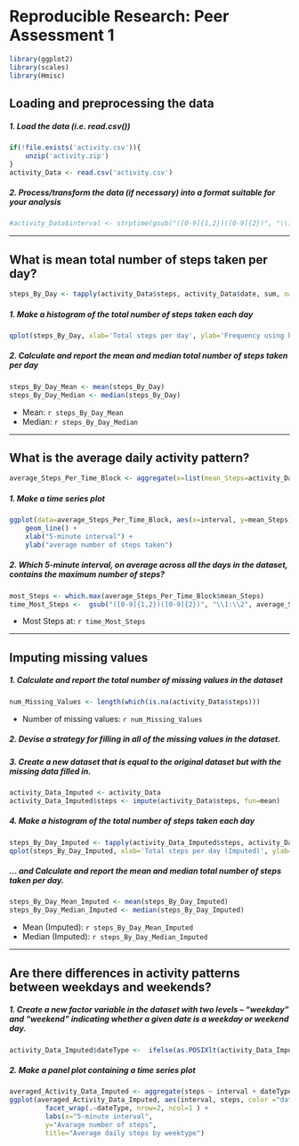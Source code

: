 # Reproducible Research: Peer Assessment 1

```r
library(ggplot2)
library(scales)
library(Hmisc)
```

## Loading and preprocessing the data
##### 1. Load the data (i.e. read.csv())
```r
if(!file.exists('activity.csv')){
    unzip('activity.zip')
}
activity_Data <- read.csv('activity.csv')
```
##### 2. Process/transform the data (if necessary) into a format suitable for your analysis
```r
#activity_Data$interval <- strptime(gsub("([0-9]{1,2})([0-9]{2})", "\\1:\\2", activity_Data$interval), format='%H:%M')
```

-----

## What is mean total number of steps taken per day?
```r
steps_By_Day <- tapply(activity_Data$steps, activity_Data$date, sum, na.rm=TRUE)
```

##### 1. Make a histogram of the total number of steps taken each day
```r
qplot(steps_By_Day, xlab='Total steps per day', ylab='Frequency using binwith 500', binwidth=500)
```

##### 2. Calculate and report the mean and median total number of steps taken per day
```r
steps_By_Day_Mean <- mean(steps_By_Day)
steps_By_Day_Median <- median(steps_By_Day)
```
* Mean: `r steps_By_Day_Mean`
* Median:  `r steps_By_Day_Median`

-----

## What is the average daily activity pattern?
```r
average_Steps_Per_Time_Block <- aggregate(x=list(mean_Steps=activity_Data$steps), by=list(interval=activity_Data$interval), FUN=mean, na.rm=TRUE)
```

##### 1. Make a time series plot
```r
ggplot(data=average_Steps_Per_Time_Block, aes(x=interval, y=mean_Steps)) +
    geom_line() +
    xlab("5-minute interval") +
    ylab("average number of steps taken") 
```

##### 2. Which 5-minute interval, on average across all the days in the dataset, contains the maximum number of steps?
```r
most_Steps <- which.max(average_Steps_Per_Time_Block$mean_Steps)
time_Most_Steps <-  gsub("([0-9]{1,2})([0-9]{2})", "\\1:\\2", average_Steps_Per_Time_Block[most_Steps,'interval'])
```

* Most Steps at: `r time_Most_Steps`

----

## Imputing missing values
##### 1. Calculate and report the total number of missing values in the dataset 
```r
num_Missing_Values <- length(which(is.na(activity_Data$steps)))
```

* Number of missing values: `r num_Missing_Values`

##### 2. Devise a strategy for filling in all of the missing values in the dataset.
##### 3. Create a new dataset that is equal to the original dataset but with the missing data filled in.
```r
activity_Data_Imputed <- activity_Data
activity_Data_Imputed$steps <- impute(activity_Data$steps, fun=mean)
```


##### 4. Make a histogram of the total number of steps taken each day 
```r
steps_By_Day_Imputed <- tapply(activity_Data_Imputed$steps, activity_Data_Imputed$date, sum)
qplot(steps_By_Day_Imputed, xlab='Total steps per day (Imputed)', ylab='Frequency using binwith 500', binwidth=500)
```

##### ... and Calculate and report the mean and median total number of steps taken per day. 
```r
steps_By_Day_Mean_Imputed <- mean(steps_By_Day_Imputed)
steps_By_Day_Median_Imputed <- median(steps_By_Day_Imputed)
```
* Mean (Imputed): `r steps_By_Day_Mean_Imputed`
* Median (Imputed):  `r steps_By_Day_Median_Imputed`


----

## Are there differences in activity patterns between weekdays and weekends?
##### 1. Create a new factor variable in the dataset with two levels – “weekday” and “weekend” indicating whether a given date is a weekday or weekend day.

```r
activity_Data_Imputed$dateType <-  ifelse(as.POSIXlt(activity_Data_Imputed$date)$wday %in% c(0,6), 'weekend', 'weekday')
```

##### 2. Make a panel plot containing a time series plot

```r
averaged_Activity_Data_Imputed <- aggregate(steps ~ interval + dateType, data=activity_Data_Imputed, mean)
ggplot(averaged_Activity_Data_Imputed, aes(interval, steps, color ="dateType"))        + geom_line() + 
         facet_wrap(.~dateType, nrow=2, ncol=1 ) +
         labs(x="5-minute interval",
         y="Avarage number of steps",
         title="Average daily steps by weektype")
```
